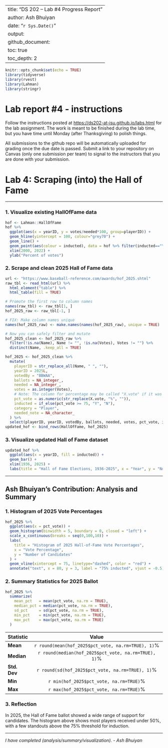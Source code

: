 
---
title: "DS 202 – Lab #4 Progress Report"
author: Ash Bhuiyan
date: "`r Sys.Date()`"
output:
  github_document:
    toc: true
    toc_depth: 2
---

```r
knitr::opts_chunk$set(echo = TRUE)
library(tidyverse)
library(rvest)
library(Lahman)
library(stringr)
```

# Lab report #4 - instructions

Follow the instructions posted at <https://ds202-at-isu.github.io/labs.html> for the lab assignment. The work is meant to be finished during the lab time, but you have time until Monday (after Thanksgiving) to polish things.

All submissions to the github repo will be automatically uploaded for grading once the due date is passed. Submit a link to your repository on Canvas (only one submission per team) to signal to the instructors that you are done with your submission.

# Lab 4: Scraping (into) the Hall of Fame

---

### 1. Visualize existing HallOfFame data

```r
hof <- Lahman::HallOfFame
hof %>% 
  ggplot(aes(x = yearID, y = votes/needed*100, group=playerID)) +
  geom_hline(yintercept = 100, colour="grey70") + 
  geom_line() +
  geom_point(aes(colour = inducted), data = hof %>% filter(inducted=="Y")) +
  xlim(2000, 2022) +
  ylab("Percent of votes")
```

### 2. Scrape and clean 2025 Hall of Fame data

```r
url <- "https://www.baseball-reference.com/awards/hof_2025.shtml"
raw_tbl <- read_html(url) %>%
  html_element("table") %>%
  html_table(fill = TRUE)

# Promote the first row to column names
names(raw_tbl) <- raw_tbl[1, ]
hof_2025_raw <- raw_tbl[-1, ]

# FIX: Make column names unique
names(hof_2025_raw) <- make.names(names(hof_2025_raw), unique = TRUE)

# Now you can safely filter and mutate
hof_2025_clean <- hof_2025_raw %>%
  filter(!is.na(Name), Name != "", !is.na(Votes), Votes != "") %>%
  distinct(Name, .keep_all = TRUE)

hof_2025 <- hof_2025_clean %>%
  mutate(
    playerID = str_replace_all(Name, " ", ""),
    yearID = 2025L,
    votedBy = "BBWAA",
    ballots = NA_integer_,
    needed = NA_integer_,
    votes = as.integer(Votes),
    # Note: The column for percentage may be called "X.vote" if it was "%vote" originally
    pct_vote = as.numeric(str_replace(X.vote, "%", "")),
    inducted = if_else(pct_vote >= 75, "Y", "N"),
    category = "Player",
    needed_note = NA_character_
  ) %>%
  select(playerID, yearID, votedBy, ballots, needed, votes, pct_vote, inducted, category, needed_note)
updated_hof <- bind_rows(HallOfFame, hof_2025)
```

### 3. Visualize updated Hall of Fame dataset

```r
updated_hof %>% 
  ggplot(aes(x = yearID, fill = inducted)) +
  geom_bar() +
  xlim(1936, 2025) +
  labs(title = "Hall of Fame Elections, 1936-2025", x = "Year", y = "Number of Players")
```

---

## Ash Bhuiyan's Contribution: Analysis and Summary

### 1. Histogram of 2025 Vote Percentages

```r
hof_2025 %>%
  ggplot(aes(x = pct_vote)) +
  geom_histogram(binwidth = 5, boundary = 0, closed = "left") +
  scale_x_continuous(breaks = seq(0,100,10)) +
  labs(
    title = "Histogram of 2025 Hall-of-Fame Vote Percentages",
    x = "Vote Percentage",
    y = "Number of Candidates"
  ) +
  geom_vline(xintercept = 75, linetype="dashed", color = "red") +
  annotate("text", x = 80, y = 3, label = "75% inducted", vjust = -0.5)
```

### 2. Summary Statistics for 2025 Ballot

```r
hof_2025 %>%
  summarize(
    mean_pct   = mean(pct_vote, na.rm = TRUE),
    median_pct = median(pct_vote, na.rm = TRUE),
    sd_pct     = sd(pct_vote, na.rm = TRUE),
    min_pct    = min(pct_vote, na.rm = TRUE),
    max_pct    = max(pct_vote, na.rm = TRUE)
  )
```

| Statistic   | Value   |
|:------------|:-------:|
| **Mean**    | `r round(mean(hof_2025$pct_vote, na.rm=TRUE), 1)`% |
| **Median**  | `r round(median(hof_2025$pct_vote, na.rm=TRUE), 1)`% |
| **Std. Dev**| `r round(sd(hof_2025$pct_vote, na.rm=TRUE), 1)`% |
| **Min**     | `r min(hof_2025$pct_vote, na.rm=TRUE)`% |
| **Max**     | `r max(hof_2025$pct_vote, na.rm=TRUE)`% |

### 3. Reflection

In 2025, the Hall of Fame ballot showed a wide range of support for candidates. The histogram above shows most players received under 50%, with a few standouts above the 75% threshold for induction.

---

*I have completed (analysis/summary/visualization). - Ash Bhuiyan*
